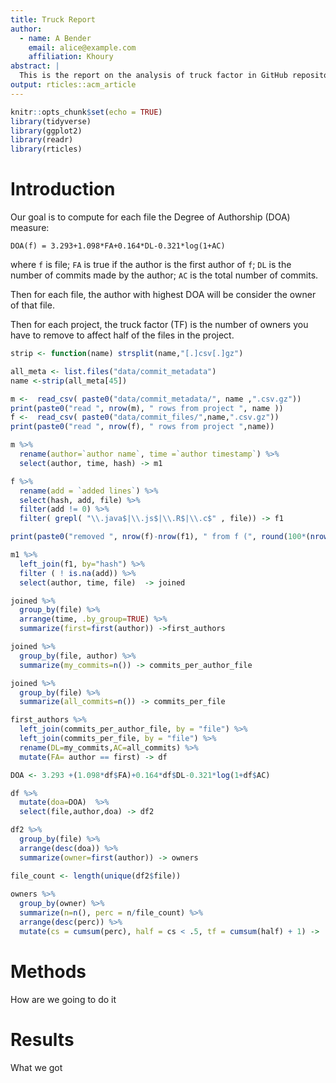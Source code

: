 ```yaml
---
title: Truck Report
author:
  - name: A Bender
    email: alice@example.com
    affiliation: Khoury
abstract: |
  This is the report on the analysis of truck factor in GitHub repositories. 
output: rticles::acm_article
---
```


```r
knitr::opts_chunk$set(echo = TRUE)
library(tidyverse)
library(ggplot2)
library(readr)
library(rticles)

```

# Introduction

Our goal is to compute for each file the Degree of Authorship (DOA) measure:

```
DOA(f) = 3.293+1.098*FA+0.164*DL-0.321*log(1+AC)
```

where `f` is file; `FA` is true if the author is the first author of `f`; `DL` is the number of commits made by the author; `AC` is the total number of commits.

Then for each file, the author with highest DOA will be consider the owner of that file.

Then for each project, the truck factor (TF) is the number of owners you have to remove to affect half of the files in the project.


```r
strip <- function(name) strsplit(name,"[.]csv[.]gz")

all_meta <- list.files("data/commit_metadata")
name <-strip(all_meta[45])

m <-  read_csv( paste0("data/commit_metadata/", name ,".csv.gz"))
print(paste0("read ", nrow(m), " rows from project ", name ))
f <-  read_csv( paste0("data/commit_files/",name,".csv.gz"))
print(paste0("read ", nrow(f), " rows from project ",name))

m %>%
  rename(author=`author name`, time =`author timestamp`) %>%
  select(author, time, hash) -> m1

f %>%
  rename(add = `added lines`) %>%
  select(hash, add, file) %>%
  filter(add != 0) %>%
  filter( grepl( "\\.java$|\\.js$|\\.R$|\\.c$" , file)) -> f1

print(paste0("removed ", nrow(f)-nrow(f1), " from f (", round(100*(nrow(f)-nrow(f1))/nrow(f),1),"%)"))

m1 %>%
  left_join(f1, by="hash") %>%
  filter ( ! is.na(add)) %>%
  select(author, time, file)  -> joined

joined %>%
  group_by(file) %>%
  arrange(time, .by_group=TRUE) %>%
  summarize(first=first(author)) ->first_authors

joined %>%
  group_by(file, author) %>%
  summarize(my_commits=n()) -> commits_per_author_file

joined %>%
  group_by(file) %>%
  summarize(all_commits=n()) -> commits_per_file

first_authors %>%
  left_join(commits_per_author_file, by = "file") %>%
  left_join(commits_per_file, by = "file") %>%
  rename(DL=my_commits,AC=all_commits) %>%
  mutate(FA= author == first) -> df

DOA <- 3.293 +(1.098*df$FA)+0.164*df$DL-0.321*log(1+df$AC)

df %>% 
  mutate(doa=DOA)  %>%
  select(file,author,doa) -> df2

df2 %>%
  group_by(file) %>%
  arrange(desc(doa)) %>%
  summarize(owner=first(author)) -> owners

file_count <- length(unique(df2$file))
  
owners %>%
  group_by(owner) %>%
  summarize(n=n(), perc = n/file_count) %>%
  arrange(desc(perc)) %>%
  mutate(cs = cumsum(perc), half = cs < .5, tf = cumsum(half) + 1) ->  result


```

# Methods

How are we going to do it

# Results

What we got



